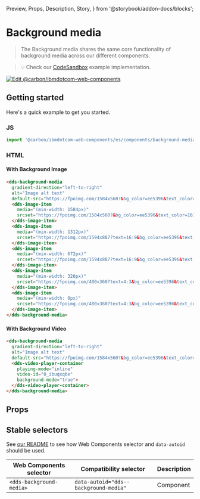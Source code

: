   Preview,
  Props,
  Description,
  Story,
} from '@storybook/addon-docs/blocks';

# Background media

> The Background media shares the same core functionality of background media
> across our different components.

> 💡 Check our
> [CodeSandbox](https://githubbox.com/carbon-design-system/carbon-for-ibm-dotcom/tree/v1/packages/web-components/examples/codesandbox/components/background-media)
> example implementation.

[![Edit @carbon/ibmdotcom-web-components](https://codesandbox.io/static/img/play-codesandbox.svg)](https://githubbox.com/carbon-design-system/carbon-for-ibm-dotcom/tree/v1/packages/web-components/examples/codesandbox/components/background-media)

## Getting started

Here's a quick example to get you started.

### JS

```javascript
import '@carbon/ibmdotcom-web-components/es/components/background-media/index.js';
```

### HTML

#### With Background Image

```html
<dds-background-media
  gradient-direction="left-to-right"
  alt="Image alt text"
  default-src="https://fpoimg.com/1584x560?&bg_color=ee5396&text_color=161616">
  <dds-image-item
    media="(min-width: 1584px)"
    srcset="https://fpoimg.com/1584x560?&bg_color=ee5396&text_color=161616">
  </dds-image-item>
  <dds-image-item
    media="(min-width: 1312px)"
    srcset="https://fpoimg.com/1594x887?text=16:9&bg_color=ee5396&text_color=161616">
  </dds-image-item>
  <dds-image-item
    media="(min-width: 672px)"
    srcset="https://fpoimg.com/1594x887?text=16:9&bg_color=ee5396&text_color=161616">
  </dds-image-item>
  <dds-image-item
    media="(min-width: 320px)"
    srcset="https://fpoimg.com/480x360?text=4:3&bg_color=ee5396&text_color=161616">
  </dds-image-item>
  <dds-image-item
    media="(min-width: 0px)"
    srcset="https://fpoimg.com/480x360?text=4:3&bg_color=ee5396&text_color=161616">
  </dds-image-item>
</dds-background-media>
```

#### With Background Video

```html
<dds-background-media
  gradient-direction="left-to-right"
  alt="Image alt text"
  default-src="https://fpoimg.com/1584x560?&bg_color=ee5396&text_color=161616">
  <dds-video-player-container
    playing-mode="inline"
    video-id="0_ibuqxqbe"
    background-mode="true">
  </dds-video-player-container>
</dds-background-media>
```

## Props

<Props of="dds-background-media" />

## Stable selectors

See
[our README](https://github.com/carbon-design-system/carbon-for-ibm-dotcom/tree/main/packages/web-components#stable-selectors-for-analytics-and-integratione2e-testing-in-web-components)
to see how Web Components selector and `data-autoid` should be used.

| Web Components selector  | Compatibility selector                | Description |
| ------------------------ | ------------------------------------- | ----------- |
| `<dds-background-media>` | `data-autoid="dds--background-media"` | Component   |

<Description markdown={contributing} />
